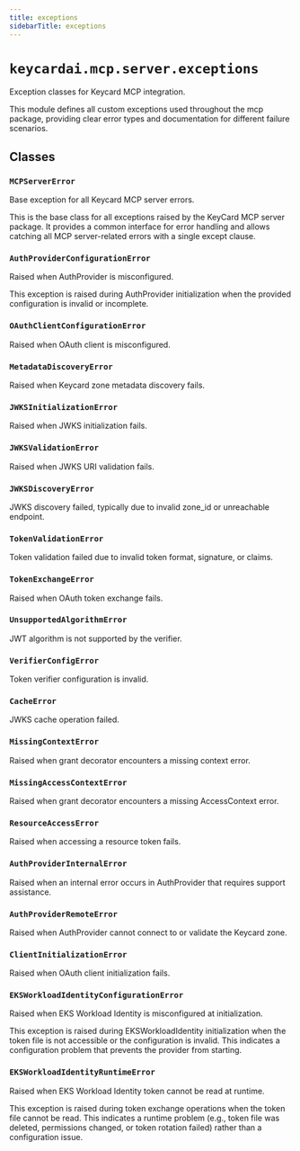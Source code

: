 ```yaml
---
title: exceptions
sidebarTitle: exceptions
---
```


# `keycardai.mcp.server.exceptions`


Exception classes for Keycard MCP integration.

This module defines all custom exceptions used throughout the mcp package,
providing clear error types and documentation for different failure scenarios.


## Classes

### `MCPServerError` <sup><a href="https://github.com/keycardai/python-sdk/blob/main/src/keycardai/mcp/server/exceptions.py#L10" target="_blank"><Icon icon="github" style="width: 14px; height: 14px;" /></a></sup>


Base exception for all Keycard MCP server errors.

This is the base class for all exceptions raised by the KeyCard MCP
server package. It provides a common interface for error handling
and allows catching all MCP server-related errors with a single except clause.


### `AuthProviderConfigurationError` <sup><a href="https://github.com/keycardai/python-sdk/blob/main/src/keycardai/mcp/server/exceptions.py#L43" target="_blank"><Icon icon="github" style="width: 14px; height: 14px;" /></a></sup>


Raised when AuthProvider is misconfigured.

This exception is raised during AuthProvider initialization when
the provided configuration is invalid or incomplete.


### `OAuthClientConfigurationError` <sup><a href="https://github.com/keycardai/python-sdk/blob/main/src/keycardai/mcp/server/exceptions.py#L98" target="_blank"><Icon icon="github" style="width: 14px; height: 14px;" /></a></sup>


Raised when OAuth client is misconfigured.


### `MetadataDiscoveryError` <sup><a href="https://github.com/keycardai/python-sdk/blob/main/src/keycardai/mcp/server/exceptions.py#L128" target="_blank"><Icon icon="github" style="width: 14px; height: 14px;" /></a></sup>


Raised when Keycard zone metadata discovery fails.


### `JWKSInitializationError` <sup><a href="https://github.com/keycardai/python-sdk/blob/main/src/keycardai/mcp/server/exceptions.py#L159" target="_blank"><Icon icon="github" style="width: 14px; height: 14px;" /></a></sup>


Raised when JWKS initialization fails.


### `JWKSValidationError` <sup><a href="https://github.com/keycardai/python-sdk/blob/main/src/keycardai/mcp/server/exceptions.py#L169" target="_blank"><Icon icon="github" style="width: 14px; height: 14px;" /></a></sup>


Raised when JWKS URI validation fails.


### `JWKSDiscoveryError` <sup><a href="https://github.com/keycardai/python-sdk/blob/main/src/keycardai/mcp/server/exceptions.py#L179" target="_blank"><Icon icon="github" style="width: 14px; height: 14px;" /></a></sup>


JWKS discovery failed, typically due to invalid zone_id or unreachable endpoint.


### `TokenValidationError` <sup><a href="https://github.com/keycardai/python-sdk/blob/main/src/keycardai/mcp/server/exceptions.py#L195" target="_blank"><Icon icon="github" style="width: 14px; height: 14px;" /></a></sup>


Token validation failed due to invalid token format, signature, or claims.


### `TokenExchangeError` <sup><a href="https://github.com/keycardai/python-sdk/blob/main/src/keycardai/mcp/server/exceptions.py#L205" target="_blank"><Icon icon="github" style="width: 14px; height: 14px;" /></a></sup>


Raised when OAuth token exchange fails.


### `UnsupportedAlgorithmError` <sup><a href="https://github.com/keycardai/python-sdk/blob/main/src/keycardai/mcp/server/exceptions.py#L213" target="_blank"><Icon icon="github" style="width: 14px; height: 14px;" /></a></sup>


JWT algorithm is not supported by the verifier.


### `VerifierConfigError` <sup><a href="https://github.com/keycardai/python-sdk/blob/main/src/keycardai/mcp/server/exceptions.py#L221" target="_blank"><Icon icon="github" style="width: 14px; height: 14px;" /></a></sup>


Token verifier configuration is invalid.


### `CacheError` <sup><a href="https://github.com/keycardai/python-sdk/blob/main/src/keycardai/mcp/server/exceptions.py#L229" target="_blank"><Icon icon="github" style="width: 14px; height: 14px;" /></a></sup>


JWKS cache operation failed.


### `MissingContextError` <sup><a href="https://github.com/keycardai/python-sdk/blob/main/src/keycardai/mcp/server/exceptions.py#L237" target="_blank"><Icon icon="github" style="width: 14px; height: 14px;" /></a></sup>


Raised when grant decorator encounters a missing context error.


### `MissingAccessContextError` <sup><a href="https://github.com/keycardai/python-sdk/blob/main/src/keycardai/mcp/server/exceptions.py#L285" target="_blank"><Icon icon="github" style="width: 14px; height: 14px;" /></a></sup>


Raised when grant decorator encounters a missing AccessContext error.


### `ResourceAccessError` <sup><a href="https://github.com/keycardai/python-sdk/blob/main/src/keycardai/mcp/server/exceptions.py#L336" target="_blank"><Icon icon="github" style="width: 14px; height: 14px;" /></a></sup>


Raised when accessing a resource token fails.


### `AuthProviderInternalError` <sup><a href="https://github.com/keycardai/python-sdk/blob/main/src/keycardai/mcp/server/exceptions.py#L398" target="_blank"><Icon icon="github" style="width: 14px; height: 14px;" /></a></sup>


Raised when an internal error occurs in AuthProvider that requires support assistance.


### `AuthProviderRemoteError` <sup><a href="https://github.com/keycardai/python-sdk/blob/main/src/keycardai/mcp/server/exceptions.py#L437" target="_blank"><Icon icon="github" style="width: 14px; height: 14px;" /></a></sup>


Raised when AuthProvider cannot connect to or validate the Keycard zone.


### `ClientInitializationError` <sup><a href="https://github.com/keycardai/python-sdk/blob/main/src/keycardai/mcp/server/exceptions.py#L469" target="_blank"><Icon icon="github" style="width: 14px; height: 14px;" /></a></sup>


Raised when OAuth client initialization fails.


### `EKSWorkloadIdentityConfigurationError` <sup><a href="https://github.com/keycardai/python-sdk/blob/main/src/keycardai/mcp/server/exceptions.py#L477" target="_blank"><Icon icon="github" style="width: 14px; height: 14px;" /></a></sup>


Raised when EKS Workload Identity is misconfigured at initialization.

This exception is raised during EKSWorkloadIdentity initialization when
the token file is not accessible or the configuration is invalid. This indicates
a configuration problem that prevents the provider from starting.


### `EKSWorkloadIdentityRuntimeError` <sup><a href="https://github.com/keycardai/python-sdk/blob/main/src/keycardai/mcp/server/exceptions.py#L533" target="_blank"><Icon icon="github" style="width: 14px; height: 14px;" /></a></sup>


Raised when EKS Workload Identity token cannot be read at runtime.

This exception is raised during token exchange operations when the token file
cannot be read. This indicates a runtime problem (e.g., token file was deleted,
permissions changed, or token rotation failed) rather than a configuration issue.

